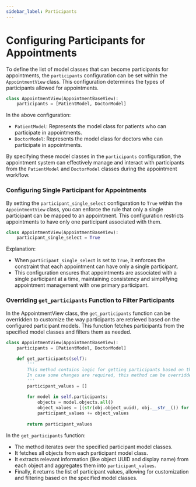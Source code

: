 ```yaml
---
sidebar_label: Participants
---
```


# Configuring Participants for Appointments

To define the list of model classes that can become participants for appointments, the `participants` configuration can be set within the `AppointmentView` class. This configuration determines the types of participants allowed for appointments. 

```python
class AppointmentView(AppointmentBaseView):
    participants = [PatientModel, DoctorModel]
```

In the above configuration:
- `PatientModel`: Represents the model class for patients who can participate in appointments.
- `DoctorModel`: Represents the model class for doctors who can participate in appointments.

By specifying these model classes in the `participants` configuration, the appointment system can effectively manage and interact with participants from the `PatientModel` and `DoctorModel` classes during the appointment workflow.


### Configuring Single Participant for Appointments

By setting the `participant_single_select` configuration to `True` within the `AppointmentView` class, you can enforce the rule that only a single participant can be mapped to an appointment. This configuration restricts appointments to have only one participant associated with them.

```python
class AppointmentView(AppointmentBaseView):
    participant_single_select = True
```

Explanation:
- When `participant_single_select` is set to `True`, it enforces the constraint that each appointment can have only a single participant.
- This configuration ensures that appointments are associated with a single participant at a time, maintaining consistency and simplifying appointment management with one primary participant.


### Overriding `get_participants` Function to Filter Participants

In the AppointmentView class, the `get_participants` function can be overridden to customize the way participants are retrieved based on the configured participant models. This function fetches participants from the specified model classes and filters them as needed. 

```python
class AppointmentView(AppointmentBaseView):
    participants = [PatientModel, DoctorModel]
    
    def get_participants(self):
        '''
        This method contains logic for getting participants based on the variable participants.
        In case some changes are required, this method can be overridden.
        '''
        participant_values = []
        
        for model in self.participants:
            objects = model.objects.all()
            object_values = [(str(obj.object_uuid), obj.__str__()) for obj in objects]
            participant_values += object_values
        
        return participant_values
```

In the `get_participants` function:
- The method iterates over the specified participant model classes.
- It fetches all objects from each participant model class.
- It extracts relevant information (like object UUID and display name) from each object and aggregates them into `participant_values`.
- Finally, it returns the list of participant values, allowing for customization and filtering based on the specified model classes.